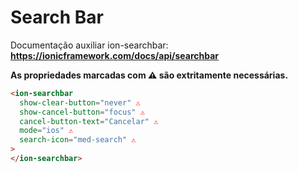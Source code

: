 
<Meta title="Components/Global/Search Bar/Usage" />

# Search Bar

Documentação auxiliar ion-searchbar: **https://ionicframework.com/docs/api/searchbar**

**As propriedades marcadas com ⚠️ são extritamente necessárias.**

```html
<ion-searchbar
  show-clear-button="never" ⚠️
  show-cancel-button="focus" ⚠️
  cancel-button-text="Cancelar" ⚠️
  mode="ios" ⚠️
  search-icon="med-search" ⚠️
>
</ion-searchbar>
```
